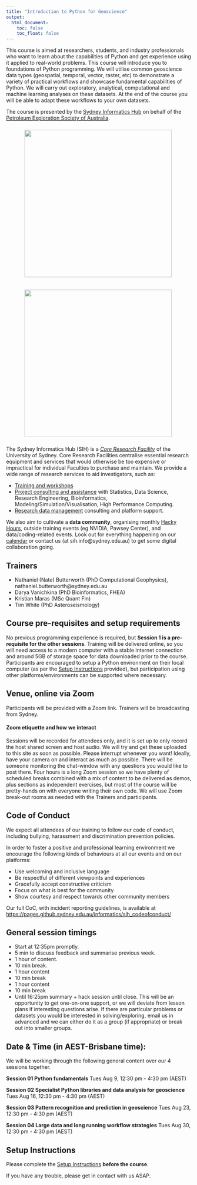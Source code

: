 ```yaml
---
title: "Introduction to Python for Geoscience"
output:
  html_document:
    toc: false
    toc_float: false
---
```



This course is aimed at researchers, students, and industry professionals who want to learn about the capabilities of Python and get experience using it applied to real-world problems. This course will introduce you to foundations of Python programming. We will utilise common geoscience data types (geospatial, temporal, vector, raster, etc) to demonstrate a variety of practical workflows and showcase fundamental capabilities of Python. We will carry out exploratory, analytical, computational and machine learning analyses on these datasets. At the end of the course you will be able to adapt these workflows to your own datasets.

The course is presented by the <a href="https://www.sydney.edu.au/research/facilities/sydney-informatics-hub.html">Sydney Informatics Hub</a> on behalf of the <a href="https://pesa.com.au/events/pesa-qld-online-course-introduction-to-python-for-geoscience-2022/ ">Petroleum Exploration Society of Australia</a>.

<figure>
  <img src="fig/pesa.jpg" style="margin:10px;width:400px"/>
</figure>

<figure>
  <img src="fig/SIH_logo.jpg" style="margin:10px;width:400px"/>
</figure>

The Sydney Informatics Hub (SIH) is a _[Core Research Facility](https://sydney.edu.au/research/facilities.html)_ of the University of Sydney. Core Research Facilities centralise essential research equipment and services that would otherwise be too expensive or impractical for individual Faculties to purchase and maintain. We provide a wide range of research services to aid investigators, such as:

* [Training and workshops](https://sydney.edu.au/research/facilities/sydney-informatics-hub/workshops-and-training.html)
* [Project consulting and assistance](https://sydney.edu.au/research/facilities/sydney-informatics-hub/project-support.html) with Statistics, Data Science, Research Engineering, Bioinformatics, Modeling/Simulation/Visualisation, High Performance Computing.
* [Research data management](https://sydney.edu.au/research/facilities/sydney-informatics-hub/digital-research-infrastructure.html) consulting and platform support.

We also aim to cultivate a **data community**, organising monthly [Hacky Hours](https://sydney.edu.au/research/facilities/sydney-informatics-hub/workshops-and-training/hacky-hour.html), outside training events (eg NVIDIA, Pawsey Center), and data/coding-related events. Look out for everything happening on our [calendar](https://www.sydney.edu.au/research/facilities/sydney-informatics-hub/workshops-and-training/training-calendar.html) or contact us (at sih.info@sydney.edu.au) to get some digital collaboration going.




## Trainers
* Nathaniel (Nate) Butterworth (PhD Computational Geophysics), nathaniel.butterworth@sydney.edu.au
* Darya Vanichkina (PhD Bioinformatics, FHEA)
* Kristian Maras (MSc Quant Fin)
* Tim White (PhD Asteroseismology)




## Course pre-requisites and setup requirements

No previous programming experience is required, but **Session 1 is a pre-requisite for the other sessions**. Training will be delivered online, so you will need access to a modern computer with a stable internet connection and around 5GB of storage space for data downloaded prior to the course. Participants are encouraged to setup a Python environment on their local computer (as per the [Setup Instructions](https://sydney-informatics-hub.github.io/geopython/setup.html) provided), but participation using other platforms/environments can be supported where necessary.




## Venue, online via Zoom
Participants will be provided with a Zoom link. Trainers will be broadcasting from Sydney.

#### Zoom etiquette and how we interact
Sessions will be recorded for attendees only, and it is set up to only record the host shared screen and host audio. We will try and get these uploaded to this site as soon as possible. Please interrupt whenever you want! Ideally, have your camera on and interact as much as possible. There will be someone monitoring the chat-window with any questions you would like to post there.  Four hours is a long Zoom session so we have plenty of scheduled breaks combined with a mix of content to be delivered as demos, plus sections as independent exercises, but most of the course will be pretty-hands on with everyone writing their own code. We will use Zoom break-out rooms as needed with the Trainers and participants.




## Code of Conduct
We expect all attendees of our training to follow our code of conduct, including bullying, harassment and discrimination prevention policies.

In order to foster a positive and professional learning environment we encourage the following kinds of behaviours at all our events and on our platforms:

* Use welcoming and inclusive language
* Be respectful of different viewpoints and experiences
* Gracefully accept constructive criticism
* Focus on what is best for the community
* Show courtesy and respect towards other community members

Our full CoC, with incident reporting guidelines, is available at [https://pages.github.sydney.edu.au/informatics/sih_codeofconduct/](https://pages.github.sydney.edu.au/informatics/sih_codeofconduct/)



## General session timings

* Start at 12:35pm promptly.
* 5 min to discuss feedback and summarise previous week.
* 1 hour of content.
* 10 min break.
* 1 hour content
* 10 min break
* 1 hour content
* 10 min break
* Until 16:25pm summary + hack session until close. This will be an opportunity to get one-on-one support, or we will deviate from lesson plans if interesting questions arise. If there are particular problems or datasets you would be interested in solving/exploring, email us in advanced and we can either do it as a group (if appropriate) or break out into smaller groups.




## Date & Time (in AEST-Brisbane time):

We will be working through the following general content over our 4 sessions together.

**Session 01 Python fundamentals**
Tues Aug 9, 12:30 pm - 4:30 pm (AEST)

**Session 02 Specialist Python libraries and data analysis for geoscience**
Tues Aug 16, 12:30 pm - 4:30 pm (AEST)

**Session 03 Pattern recognition and prediction in geoscience**
Tues Aug 23, 12:30 pm - 4:30 pm (AEST)

**Session 04 Large data and long running workflow strategies**
Tues Aug 30, 12:30 pm - 4:30 pm (AEST)




## Setup Instructions

Please complete the [Setup Instructions](./setup.html) **before the course**.

If you have any trouble, please get in contact with us ASAP.

